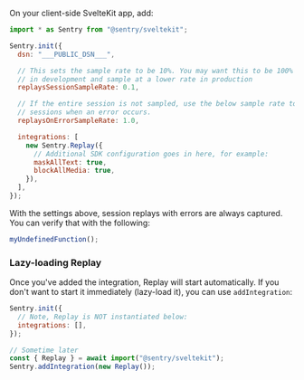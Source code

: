 On your client-side SvelteKit app, add:

```javascript
import * as Sentry from "@sentry/sveltekit";

Sentry.init({
  dsn: "___PUBLIC_DSN___",

  // This sets the sample rate to be 10%. You may want this to be 100% while
  // in development and sample at a lower rate in production
  replaysSessionSampleRate: 0.1,

  // If the entire session is not sampled, use the below sample rate to sample
  // sessions when an error occurs.
  replaysOnErrorSampleRate: 1.0,

  integrations: [
    new Sentry.Replay({
      // Additional SDK configuration goes in here, for example:
      maskAllText: true,
      blockAllMedia: true,
    }),
  ],
});
```

With the settings above, session replays with errors are always captured.
You can verify that with the following:

```javascript
myUndefinedFunction();
```

### Lazy-loading Replay

Once you've added the integration, Replay will start automatically. If you don't want to start it immediately (lazy-load it), you can use `addIntegration`:

```js
Sentry.init({
  // Note, Replay is NOT instantiated below:
  integrations: [],
});

// Sometime later
const { Replay } = await import("@sentry/sveltekit");
Sentry.addIntegration(new Replay());
```
